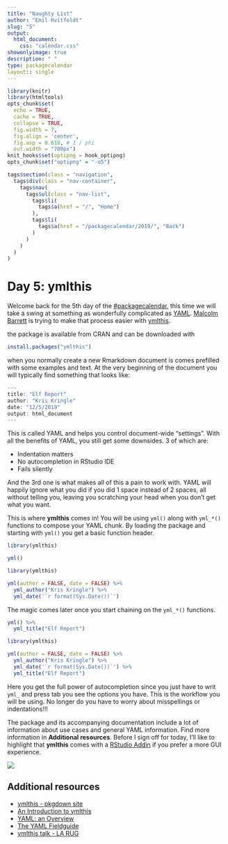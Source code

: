 ```yaml
---
title: "Naughty List"
author: "Emil Hvitfeldt"
slug: "5"
output: 
  html_document:
    css: "calendar.css"
showonlyimage: true
description: " "
type: packagecalendar
layout:: single
---
```


<html>
    <link rel="stylesheet" href="/css/calendar-post.css"/>
</html>

```r
library(knitr)
library(htmltools)
opts_chunk$set(
  echo = TRUE, 
  cache = TRUE,
  collapse = TRUE,
  fig.width = 7, 
  fig.align = 'center',
  fig.asp = 0.618, # 1 / phi
  out.width = "700px")
knit_hooks$set(optipng = hook_optipng)
opts_chunk$set("optipng" = "-o5")
```

```r
tags$section(class = "navigation",
  tags$div(class = "nav-container",
    tags$nav(
      tags$ul(class = "nav-list",
        tags$li(
          tags$a(href = "/", "Home")
        ),
        tags$li(
          tags$a(href = "/packagecalendar/2019/", "Back")
        )
      )
    )
  )
)
```

# Day 5: ymlthis

Welcome back for the 5th day of the [#packagecalendar](https://twitter.com/hashtag/packagecalendar),
this time we will take a swing at something as wonderfully complicated as [YAML](https://yaml.org/).
[Malcolm Barrett](https://twitter.com/malco_barrett) is trying to make that process easier with [ymlthis](https://github.com/r-lib/ymlthis).

the package is available from CRAN and can be downloaded with

```r
install.packages("ymlthis")
```

when you normally create a new Rmarkdown document is comes prefilled with some examples and text.
At the very beginning of the document you will typically find something that looks like:

```r
---
title: "Elf Report"
author: "Kris Kringle"
date: "12/5/2019"
output: html_document
---
```

This is called YAML and helps you control document-wide "settings".
With all the benefits of YAML, you still get some downsides. 
3 of which are:

- Indentation matters
- No autocompletion in RStudio IDE
- Fails silently

And the 3rd one is what makes all of this a pain to work with.
YAML will happily ignore what you did if you did 1 space instead of 2 spaces,
all without telling you, leaving you scratching your head when you don't get what you want.

This is where **ymlthis** comes in!
You will be using `yml()` along with `yml_*()` functions to compose your YAML chunk.
By loading the package and starting with `yml()` you get a basic function header.

```r
library(ymlthis)

yml()
```

```r
library(ymlthis)

yml(author = FALSE, date = FALSE) %>%
  yml_author("Kris Kringle") %>%
  yml_date('`r format(Sys.Date())`')
```

The magic comes later once you start chaining on the `yml_*()` functions.

```r
yml() %>%
  yml_title("Elf Report")
```

```r
library(ymlthis)

yml(author = FALSE, date = FALSE) %>%
  yml_author("Kris Kringle") %>%
  yml_date('`r format(Sys.Date())`') %>%
  yml_title("Elf Report")
```

Here you get the full power of autocompletion since you just have to writ `yml_` and press tab you see the options you have.
This is the workflow you will be using.
No longer do you have to worry about misspellings or indentations!!!

The package and its accompanying documentation include a lot of information about use cases and general YAML information. 
Find more information in **Additional resources**.
Before I sign off for today, I'll like to highlight that **ymlthis** comes with a [RStudio Addin](https://rstudio.github.io/rstudioaddins/) if you prefer a more GUI experience.

![](https://camo.githubusercontent.com/3f260281a892d2ac28dfd5c51148f856a073b346/68747470733a2f2f692e696d6775722e636f6d2f426b7a477565472e676966)

## Additional resources

- [ymlthis - pkgdown site](https://ymlthis.r-lib.org/)
- [An Introduction to ymlthis](https://ymlthis.r-lib.org/articles/introduction-to-ymlthis.html)
- [YAML: an Overview](https://ymlthis.r-lib.org/articles/yaml-overview.html)
- [The YAML Fieldguide](https://ymlthis.r-lib.org/articles/yaml-fieldguide.html)
- [ymlthis talk - LA RUG](https://pensive-jackson-240dbf.netlify.com/#1)
